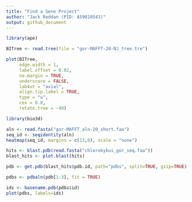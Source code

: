 ```yaml
---
title: "Find a Gene Project"
author: "Jack Reddan (PID: A59010543)"
output: github_document
---
```


```r
library(ape)

BITree <- read.tree(file = "gor-MAFFT-20-NJ_tree.tre")

plot(BITree, 
     edge.width = 1,
     label.offset = 0.02,
     no.margin = TRUE,
     underscore = FALSE,
     lab4ut = "axial",
     align.tip.label = TRUE,
     type = "u",
     cex = 0.8,
     rotate.tree = -40)
```
  
```r
library(bio3d)
```
```r
aln <- read.fasta("gor-MAFFT_aln-20_short.faa")
seq_id <- seqidentity(aln)
heatmap(seq_id, margins = c(13,0), scale = "none")
```

```r
hits <- blast.pdb(read.fasta("chlorokybus_gor_seq.faa"))
blast_hits <- plot.blast(hits)
```

```r
pdb <- get.pdb(blast_hits$pdb.id, path="pdbs", split=TRUE, gzip=TRUE)
```

```r
pdbs <- pdbaln(pdb[1:3], fit = TRUE)
```
```r
ids <- basename.pdb(pdbs$id)
plot(pdbs, labels=ids)
```


